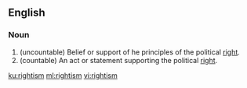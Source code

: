 ==English==

===Noun===
{{en-noun}}

#(uncountable) Belief or support of he principles of the political [[right]].
#(countable) An act or statement supporting the political [[right]].

[[ku:rightism]]
[[ml:rightism]]
[[vi:rightism]]